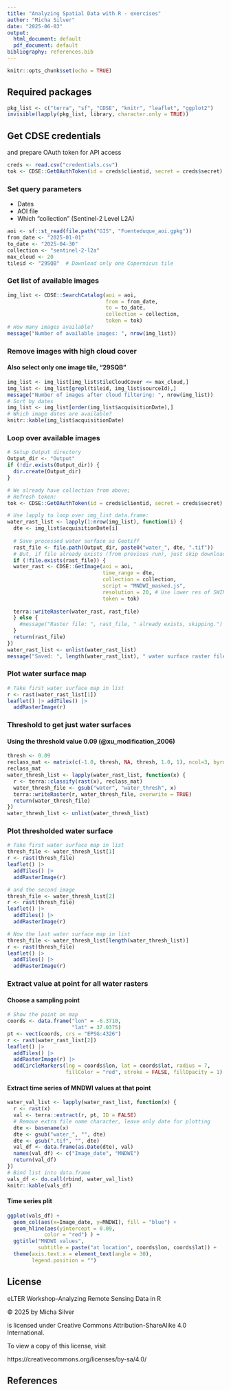 ```yaml
---
title: "Analyzing Spatial Data with R - exercises"
author: "Micha Silver"
date: "2025-06-03"
output:
  html_document: default
  pdf_document: default
bibliography: references.bib  
---
```


```r
knitr::opts_chunk$set(echo = TRUE)
```

## Required packages

```r
pkg_list <- c("terra", "sf", "CDSE", "knitr", "leaflet", "ggplot2")
invisible(lapply(pkg_list, library, character.only = TRUE))
```
## Get CDSE credentials

and prepare OAuth token for API access

```r
creds <- read.csv("credentials.csv")
tok <- CDSE::GetOAuthToken(id = creds$clientid, secret = creds$secret)
```
### Set query parameters

- Dates
- AOI file
- Which "collection" (Sentinel-2 Level L2A)

```r
aoi <- sf::st_read(file.path("GIS", "Fuenteduque_aoi.gpkg"))
from_date <- "2025-01-01" 
to_date <- "2025-04-30"
collection <- "sentinel-2-l2a"
max_cloud <- 20
tileid <- "29SQB"  # Download only one Copernicus tile
```
### Get list of available images

```r
img_list <- CDSE::SearchCatalog(aoi = aoi,
                                from = from_date,
                                to = to_date,
                                collection = collection,
                                token = tok)
# How many images available?
message("Number of available images: ", nrow(img_list))
```
### Remove images with high cloud cover

#### Also select only one image tile, "29SQB"

```r
img_list <- img_list[img_list$tileCloudCover <= max_cloud,]
img_list <- img_list[grepl(tileid, img_list$sourceId),]
message("Number of images after cloud filtering: ", nrow(img_list))
# Sort by dates
img_list <- img_list[order(img_list$acquisitionDate),]
# Which image dates are available?
knitr::kable(img_list$acquisitionDate)
```
### Loop over available images

```r
# Setup Output directory
Output_dir <- "Output"
if (!dir.exists(Output_dir)) {
  dir.create(Output_dir)
}

# We already have collection from above;
# Refresh token:
tok <- CDSE::GetOAuthToken(id = creds$clientid, secret = creds$secret)

# Use lapply to loop over img_list data.frame:
water_rast_list <- lapply(1:nrow(img_list), function(i) {
  dte <- img_list$acquisitionDate[i]
  
  # Save processed water surface as Geotiff
  rast_file <- file.path(Output_dir, paste0("water_", dte, ".tif"))
  # But, if file already exists (from previous run), just skip download
  if (!file.exists(rast_file)) {
  water_rast <- CDSE::GetImage(aoi = aoi,
                               time_range = dte,
                               collection = collection,
                               script = "MNDWI_masked.js",
                               resolution = 20, # Use lower res of SWIR band
                               token = tok)
  
  terra::writeRaster(water_rast, rast_file)
  } else {
    #message("Raster file: ", rast_file, " already exists, skipping.")
  }
  return(rast_file)
})
water_rast_list <- unlist(water_rast_list)
message("Saved: ", length(water_rast_list), " water surface raster files.")
```
### Plot water surface map

```r
# Take first water surface map in list
r <- rast(water_rast_list[1])
leaflet() |> addTiles() |>
  addRasterImage(r)
```

### Threshold to get just water surfaces

#### Using the threshold value 0.09 (@xu_modification_2006)

```r
thresh <- 0.09
reclass_mat <- matrix(c(-1.0, thresh, NA, thresh, 1.0, 1), ncol=3, byrow=TRUE)
reclass_mat
water_thresh_list <- lapply(water_rast_list, function(x) {
  r <- terra::classify(rast(x), reclass_mat)
  water_thresh_file <- gsub("water", "water_thresh", x)
  terra::writeRaster(r, water_thresh_file, overwrite = TRUE)
  return(water_thresh_file)
})
water_thresh_list <- unlist(water_thresh_list)
```

### Plot thresholded water surface

```r
# Take first water surface map in list
thresh_file <- water_thresh_list[1]
r <- rast(thresh_file)
leaflet() |> 
  addTiles() |>
  addRasterImage(r)
```

```r
# and the second image
thresh_file <- water_thresh_list[2]
r <- rast(thresh_file)
leaflet() |> 
  addTiles() |>
  addRasterImage(r)
```


```r
# Now the last water surface map in list
thresh_file <- water_thresh_list[length(water_thresh_list)]
r <- rast(thresh_file)
leaflet() |>
  addTiles() |>
  addRasterImage(r)
```

### Extract value at point for all water rasters

#### Choose a sampling point

```r
# Show the point on map
coords <- data.frame("lon" = -6.3710,
                     "lat" = 37.0375)
pt <- vect(coords, crs = "EPSG:4326")
r <- rast(water_rast_list[2])
leaflet() |>
  addTiles() |>
  addRasterImage(r) |>
  addCircleMarkers(lng = coords$lon, lat = coords$lat, radius = 7,
                   fillColor = "red", stroke = FALSE, fillOpacity = 1)
```

#### Extract time series of MNDWI values at that point

```r
water_val_list <- lapply(water_rast_list, function(x) {
  r <- rast(x)
  val <- terra::extract(r, pt, ID = FALSE)
  # Remove extra file name character, leave only date for plotting
  dte <- basename(x)
  dte <- gsub("water_", "", dte)
  dte <- gsub(".tif", "", dte)
  val_df <- data.frame(as.Date(dte), val)
  names(val_df) <- c("Image_date", "MNDWI")
  return(val_df)
})
# Bind list into data.frame
vals_df <- do.call(rbind, water_val_list)
knitr::kable(vals_df)
```

#### Time series plit

```r
ggplot(vals_df) +
  geom_col(aes(x=Image_date, y=MNDWI), fill = "blue") +
  geom_hline(aes(yintercept = 0.09,
            color = "red") ) +
  ggtitle("MNDWI values",
          subtitle = paste("at location", coords$lon, coords$lat)) +
  theme(axis.text.x = element_text(angle = 30),
        legend.position = "")
```

## License

eLTER Workshop-Analyzing Remote Sensing Data in R 

© 2025 by Micha Silver

is licensed under Creative Commons Attribution-ShareAlike 4.0 International.

To view a copy of this license, visit

https://creativecommons.org/licenses/by-sa/4.0/

## References